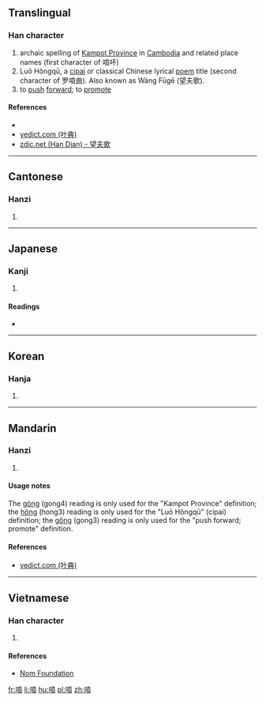{{also|唝}}
==Translingual==

===Han character===
{{Han char|rn=30|rad=口|as=10|sn=13|four=61086|canj=RMBC|ids=⿰口貢}}

# archaic spelling of [[w:Kampot Province|Kampot Province]] in [[Cambodia]] and related place names (first character of 嗊吥)
# Luō Hǒngqū, a [[w:Ci (poetry)|cipai]] or classical Chinese lyrical [[poem]] title (second character of 罗嗊曲). Also known as Wàng Fūgē (望夫歌).
# to [[push]] [[forward]]; to [[promote]]

====References====
* {{Han ref|kx=0202.140|dkj=04058|dj=0424.370|hdz=10664.120|uh=55CA|ud=21962|bh=DCCF|bd=56527}}
* [http://yedict.com/htm/55/551D.htm yedict.com (叶典)]
* [http://www.zdic.net/c/b/8d/157962.htm zdic.net (Han Dian) - 望夫歌]

----

==Cantonese==

===Hanzi===
{{yue-hanzi|jyut=|y=gung3|sim=唝}}

# {{defn|lang=yue|sort=口10}}

----

==Japanese==

===Kanji===
{{ja-kanji|grade=|rs=口10}}

# {{defn|lang=ja|sort=口10}}

====Readings====
* {{ja-readings|on=[[こう]] (kō), [[く]] (ku)|kun=}}

----

==Korean==

===Hanja===
{{ko-hanja|hangeul=홍|rv=hong|mr=hong}}

# {{defn|lang=ko|sort=口10}}

----

==Mandarin==

===Hanzi===
{{cmn-hanzi|sim=唝|pin=[[gòng]] ([[gong4]]), [[hǒng]] ([[hong3]]), [[gǒng]] ([[gong3]])|wg=kung<sup>4</sup>, hung<sup>3</sup>, kung<sup>3</sup>}}

# {{defn|lang=cmn|sort=口10}}

====Usage notes====
The [[gòng]] (gong4) reading is only used for the "Kampot Province" definition; the [[hǒng]] (hong3) reading is only used for the "Luō Hǒngqū" (cipai) definition; the [[gǒng]] (gong3) reading is only used for the "push forward; promote" definition.

====References====
* [http://yedict.com/htm/55/551D.htm yedict.com (叶典)]

----

==Vietnamese==

===Han character===
{{vi-hantu|[[rống]]|rs=口10}}

# {{defn|lang=vi|sort=口10}}

====References====
* [http://nomfoundation.org/common/nom_details.php?codepoint=55ca Nom Foundation]

[[fr:嗊]]
[[li:嗊]]
[[hu:嗊]]
[[pl:嗊]]
[[zh:嗊]]